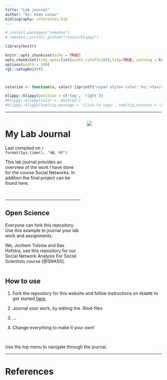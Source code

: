 ```yaml
---
title: "Lab journal"
author: "by: Koen Lucas"
bibliography: references.bib
---
```


```r
# install.packages("remotes")
# remotes::install_github("rlesur/klippy")
```

```r
library(knitr)

knitr::opts_chunk$set(echo = TRUE)
opts_chunk$set(tidy.opts=list(width.cutoff=100),tidy=TRUE, warning = FALSE, message = FALSE,comment = "#>", cache=TRUE, class.source=c("test"), class.output=c("test2"))
options(width = 100)
rgl::setupKnitr()



colorize <- function(x, color) {sprintf("<span style='color: %s;'>%s</span>", color, x) }

```

```r
klippy::klippy(position = c('top', 'right'))
#klippy::klippy(color = 'darkred')
#klippy::klippy(tooltip_message = 'Click to copy', tooltip_success = 'Done')
```

------------------------------------------------------------------------

```{=html}
<!--- This is the best way to write a comment. 
It also demonstrate, you can add html directly in your rmarkdown file. See: https://www.w3schools.com/html/html_comments.asp --->
```
```{=html}
<!--- to use a multi column page we use Pandoc's fenced Div. 
see here: https://bookdown.org/yihui/rmarkdown-cookbook/multi-column.html 
But please note, we are not here to make a beautiful website, our intention is just to have a quick lab journal up and running --->
```
::: columns
::: {.column width="50%"}
# My Lab Journal

Last compiled on `r format(Sys.time(), '%B, %Y')`

This lab journal provides an overview of the work I have done for the course Social Networks. In addition the final project can be found here.

<br>

------------------------------------------------------------------------

## Open Science

Everyone can fork this repository. Use this example to journal your lab work and assignments.

We, Jochem Tolsma and Bas Hofstra, use this repository for our Social Network Analysis For Social Scientists course [@SNASS]. <!--- this is a reference, stored in references.bib. It will be automatically added at the bottom of the page --->
:::

::: {.column width="50%"}
![](images/socialnetwork.jpg)
:::
:::

## How to use

1.  Fork the repository for this website and follow instructions on `README` to get started [here](https://github.com/JochemTolsma/labjournal).

2.  Journal your work, by editing the .Rmd-files

3.  ...

4.  Change everything to make it your own!

<br>

Use the top menu to navigate through the journal.

------------------------------------------------------------------------

# References
